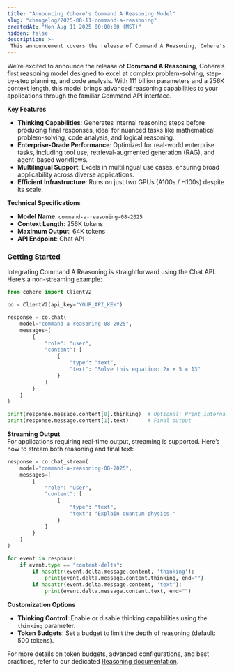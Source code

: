 ```yaml
---
title: "Announcing Cohere's Command A Reasoning Model"
slug: "changelog/2025-08-11-command-a-reasoning"
createdAt: "Mon Aug 11 2025 00:00:00 (MST)"
hidden: false
description: >-
 This announcement covers the release of Command A Reasoning, Cohere's first model able to engage in thinking and reasoning.
---
```


We’re excited to announce the release of **Command A Reasoning**, Cohere’s first reasoning model designed to excel at complex problem-solving, step-by-step planning, and code analysis. With 111 billion parameters and a 256K context length, this model brings advanced reasoning capabilities to your applications through the familiar Command API interface.

**Key Features**  
- **Thinking Capabilities**: Generates internal reasoning steps before producing final responses, ideal for nuanced tasks like mathematical problem-solving, code analysis, and logical reasoning.  
- **Enterprise-Grade Performance**: Optimized for real-world enterprise tasks, including tool use, retrieval-augmented generation (RAG), and agent-based workflows.  
- **Multilingual Support**: Excels in multilingual use cases, ensuring broad applicability across diverse applications.  
- **Efficient Infrastructure**: Runs on just two GPUs (A100s / H100s) despite its scale.  

**Technical Specifications**  
- **Model Name**: `command-a-reasoning-08-2025`  
- **Context Length**: 256K tokens  
- **Maximum Output**: 64K tokens  
- **API Endpoint**: Chat API  

### Getting Started
Integrating Command A Reasoning is straightforward using the Chat API. Here’s a non-streaming example:  

```python
from cohere import ClientV2

co = ClientV2(api_key="YOUR_API_KEY")

response = co.chat(
    model="command-a-reasoning-08-2025",
    messages=[
        {
            "role": "user",
            "content": [
                {
                    "type": "text",
                    "text": "Solve this equation: 2x + 5 = 13"
                }
            ]
        }
    ]
)

print(response.message.content[0].thinking)  # Optional: Print internal reasoning  
print(response.message.content[1].text)      # Final output
```  

**Streaming Output**  
For applications requiring real-time output, streaming is supported. Here’s how to stream both reasoning and final text:  

```python
response = co.chat_stream(
    model="command-a-reasoning-08-2025",
    messages=[
        {
            "role": "user",
            "content": [
                {
                    "type": "text",
                    "text": "Explain quantum physics."
                }
            ]
        }
    ]
)

for event in response:
    if event.type == "content-delta":
        if hasattr(event.delta.message.content, 'thinking'):
            print(event.delta.message.content.thinking, end="")
        if hasattr(event.delta.message.content, 'text'):
            print(event.delta.message.content.text, end="")
```  

**Customization Options**  
- **Thinking Control**: Enable or disable thinking capabilities using the `thinking` parameter.  
- **Token Budgets**: Set a budget to limit the depth of reasoning (default: 500 tokens).  

For more details on token budgets, advanced configurations, and best practices, refer to our dedicated [Reasoning documentation](/docs/reasoning).  